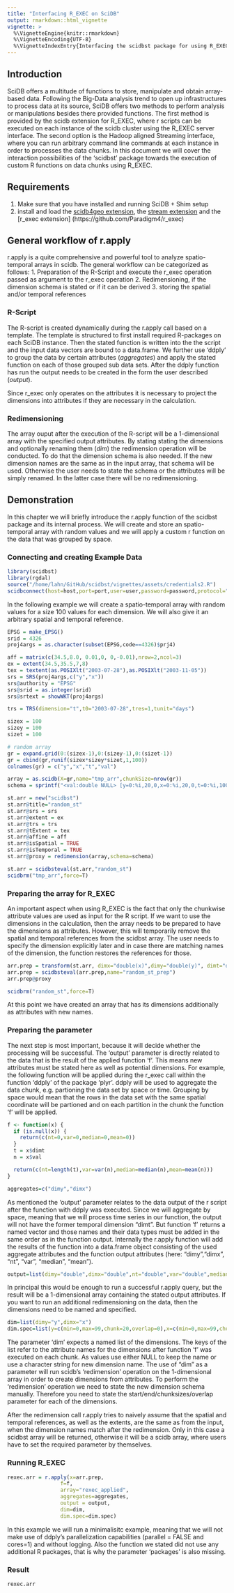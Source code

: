 ```yaml
---
title: "Interfacing R_EXEC on SciDB"
output: rmarkdown::html_vignette
vignette: >
  %\VignetteEngine{knitr::rmarkdown}
  %\VignetteEncoding{UTF-8}
  %\VignetteIndexEntry{Interfacing the scidbst package for using R_EXEC on SciDB}
---
```


## Introduction
SciDB offers a multitude of functions to store, manipulate and obtain array-based data. Following the Big-Data analysis trend to open up infrastructures to process data at its source, SciDB offers two methods to perform analysis or manipulations besides there provided  functions. The first method is provided by the scidb extension for R_EXEC, where r scripts can be executed on each instance of the scidb cluster using the R_EXEC server interface. The second option is the Hadoop aligned Streaming interface, where you can run arbitrary command line commands at each instance in order to processes the data chunks.
In this document we will cover the interaction possibilities of the 'scidbst' package towards the execution of custom R functions on data chunks using R_EXEC.

## Requirements
1. Make sure that you have installed and running SciDB + Shim setup
2. install and load the [scidb4geo extension](https://github.com/appelmar/scidb4geo), the [stream extension](https://github.com/Paradigm4/stream) and the [r_exec extension] (https://github.com/Paradigm4/r_exec)

## General workflow of r.apply
r.apply is a quite comprehensive and powerful tool to analyze spatio-temporal arrays in scidb. The general workflow can be categorized as follows:
1. Preparation of the R-Script and execute the r_exec operation passed as argument to the r_exec operation
2. Redimensioning, if the dimension schema is stated or if it can be derived
3. storing the spatial and/or temporal references

### R-Script
The R-script is created dynamically during the r.apply call based on a template. The template is structured to first install required R-packages on each SciDB instance. Then the stated function is written into the the script and the input data vectors are bound to a data.frame. We further use 'ddply' to group the data by certain attributes (*aggregates*) and apply the stated function on each of those grouped sub data sets. After the ddply function has run the output needs to be created in the form the user described (*output*). 

Since r_exec only operates on the attributes it is necessary to project the dimensions into attributes if they are necessary in the calculation.

### Redimensioning
The array ouput after the execution of the R-script will be a 1-dimensional array with the specified output attributes. By stating stating the dimensions and optionally renaming them (*dim*) the redimension operation will be conducted. To do that the dimension schema is also needed. If the new dimension names are the same as in the input array, that schema will be used. Otherwise the user needs to state the schema or the attributes will be simply renamed. In the latter case there will be no redimensioning.

## Demonstration
In this chapter we will briefly introduce the r.apply function of the scidbst package and its internal process. We will create and store an spatio-temporal array with random values and we will apply a custom r function on the data that was grouped by space.

### Connecting and creating Example Data
```r
library(scidbst)
library(rgdal)
source("/home/lahn/GitHub/scidbst/vignettes/assets/credentials2.R")
scidbconnect(host=host,port=port,user=user,password=password,protocol="https",auth_type = "digest")
```

In the following example we will create a spatio-temporal array with random values for a size 100 values for each dimension. We will also give it an arbitrary spatial and temporal reference.

```r
EPSG = make_EPSG()
srid = 4326
proj4args = as.character(subset(EPSG,code==4326)$prj4)

aff = matrix(c(34.5,8.0, 0.01,0, 0,-0.01),nrow=2,ncol=3)
ex = extent(34.5,35.5,7,8)
tex = textent(as.POSIXlt("2003-07-28"),as.POSIXlt("2003-11-05"))
srs = SRS(proj4args,c("y","x"))
srs@authority = "EPSG"
srs@srid = as.integer(srid)
srs@srtext = showWKT(proj4args)

trs = TRS(dimension="t",t0="2003-07-28",tres=1,tunit="days")

sizex = 100
sizey = 100
sizet = 100

# random array
gr = expand.grid(0:(sizex-1),0:(sizey-1),0:(sizet-1))
gr = cbind(gr,runif(sizex*sizey*sizet,1,100))
colnames(gr) = c("y","x","t","val")

array = as.scidb(X=gr,name="tmp_arr",chunkSize=nrow(gr))
schema = sprintf("<val:double NULL> [y=0:%i,20,0,x=0:%i,20,0,t=0:%i,100,0]",(sizey-1),(sizex-1),(sizet-1))

st.arr = new("scidbst")
st.arr@title="random_st"
st.arr@srs = srs
st.arr@extent = ex
st.arr@trs = trs
st.arr@tExtent = tex
st.arr@affine = aff
st.arr@isSpatial = TRUE
st.arr@isTemporal = TRUE
st.arr@proxy = redimension(array,schema=schema)

st.arr = scidbsteval(st.arr,"random_st")
scidbrm("tmp_arr",force=T)
```

### Preparing the array for R_EXEC 
An important aspect when using R_EXEC is the fact that only the chunkwise attribute values are used as input for the R script. If we want to use the dimensions in the calculation, then the array needs to be prepared to have the dimensions as attributes. However, this will temporarily remove the spatial and temporal references from the scidbst array. The user needs to specify the dimension explicitly later and in case there are matching names of the dimension, the function restores the references for those.

```r
arr.prep = transform(st.arr, dimx="double(x)",dimy="double(y)", dimt="double(t)")
arr.prep = scidbsteval(arr.prep,name="random_st_prep")
arr.prep@proxy

scidbrm("random_st",force=T)
```
At this point we have created an array that has its dimensions additionally as attributes with new names.

### Preparing the parameter
The next step is most important, because it will decide whether the processing will be successful. The 'output' parameter is directly related to the data that is the result of the applied function 'f'. This means new attributes must be stated here as well as potential dimensions. For example, the following function will be applied during the r_exec call within the function 'ddply' of the package 'plyr'. ddply will be used to aggregate the data chunk, e.g. partioning the data set by space or time. Grouping by space would mean that the rows in the data set with the same spatial coordinate will be partioned and on each partition in the chunk the function 'f' will be applied.

```r
f <- function(x) {
  if (is.null(x)) {
    return(c(nt=0,var=0,median=0,mean=0))
  }
  t = x$dimt
  n = x$val

  return(c(nt=length(t),var=var(n),median=median(n),mean=mean(n)))
}
```

```r
aggregates=c("dimy","dimx")
```

As mentioned the 'output' parameter relates to the data output of the r script after the function with ddply was executed. Since we will aggregate by space, meaning that we will process time series in our function, the output will not have the former temporal dimension "dimt". But function 'f' returns a named vector and those names and their data types must be added in the same order as in the function output. Internally the r.apply function will add the results of the function into a data.frame object consisting of the used aggregate attributes and the function output attributes (here: "dimy","dimx", "nt", "var", "median", "mean").

```r
output=list(dimy="double",dimx="double",nt="double",var="double",median="double",mean="double")
```

In principal this would be enough to run a successful r.apply query, but the result will be a 1-dimensional array containing the stated output attributes. If you want to run an additional redimensioning on the data, then the dimensions need to be named and specified.

```r
dim=list(dimy="y",dimx="x")
dim.spec=list(y=c(min=0,max=99,chunk=20,overlap=0),x=c(min=0,max=99,chunk=20,overlap=0))
```

The parameter 'dim' expects a named list of the dimensions. The keys of the list refer to the attribute names for the dimensions after function 'f' was executed on each chunk. As values use either NULL to keep the name or use a character string for new dimension name. The use of "dim" as a parameter will run scidb's 'redimension' operation on the 1-dimensional array in order to create dimensions from attributes. To perform the 'redimension' operation we need to state the new dimension schema manually. Therefore you need to state the start/end/chunksizes/overlap parameter for each of the dimensions.

After the redimension call r.apply tries to naively assume that the spatial and temporal references, as well as the extents, are the same as from the input, when the dimension names match after the redimension. Only in this case a scidbst array will be returned, otherwise it will be a scidb array, where users have to set the required parameter by themselves.

### Running R_EXEC

```r
rexec.arr = r.apply(x=arr.prep,
                 f=f,
                 array="rexec_applied",
                 aggregates=aggregates,
                 output = output,
                 dim=dim,
                 dim.spec=dim.spec)
```
In this example we will run a minimalisitc example, meaning that we will not make use of ddply's parallelization capabilities (parallel = FALSE and cores=1) and without logging. Also the function we stated did not use any additional R packages, that is why the parameter 'packages' is also missing.

### Result
```r
rexec.arr
```


